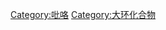 {{catmore}}
{{Commons cat|Tetrapyrroles}}

[[Category:吡咯|Category:吡咯]]
[[Category:大环化合物|Category:大环化合物]]